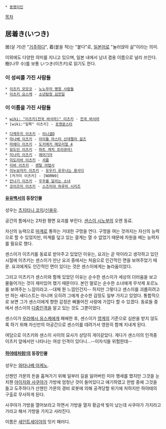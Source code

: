  * [[동명이인]]

[[목차]]

== 居着き(いつき) ==
居(살 거)은 "[[거주]]하다", 着(붙을 착)는 "붙다"로, [[일본어]]로 "눌러앉아 삶"이라는 의미. 

이외에도 다양한 의미를 지니고 있으며, 일본 내에서 남녀 겸용 이름으로 널리 쓰인다. 樹(나무 수)를 보통 いつき(이츠키)로 읽기도 한다.
 
=== 이 성씨를 가진 사람들 ===
 * [[이츠키 모모코]] - [[노노무라 병원 사람들]]
 * [[이츠키 요스케]] - [[소년탐정 김전일]]

=== 이 이름을 가진 사람들 ===
 * [[wiki: "이츠키(전국 바사라)" 이츠키]] - [[전국 바사라]]
 * [wiki:"일목" 이츠키] - [[포켓몬스터]]

 * [[다케우치 이츠키]] - [[이니셜D]]
 * [[마나베 이츠키]] - [[아이돌 마스터 신데렐라 걸즈]]
 * [[마에다 이츠키]] - [[도키메키 메모리얼 4]]
 * [[묘도인 이츠키]] - [[하트 캐치 프리큐어!]]
 * [[미나미 이츠키]] - [[에어기어]]
 * [[미도리바 이츠키]] - [[셔플]]
 * [[이바 이츠키]] - [[렌탈 마법사]]
 * [[이누보자키 이츠키]] - [[유우키 유우나는 용사다]]
 * [카가미 이츠키] - [NORN9]
 * [[칸나기 이츠키]] - [[우주를 달리는 소녀]]
 * [[코이즈미 이츠키]] - [[스즈미야 하루히 시리즈]]

==== [[유유백서]]의 등장인물 ====
성우는 [[츠지타니 코지]]/[[신용우]].

공간의 틈에사는 2차원 평면 요괴를 부린다. [[센스이 시노부]]의 오랜 동료.

자신의 능력으로 [[마계]]로 통하는 거대한 구멍을 연다. 구멍을 여는 것까지는 자신의 능력으로 할 수 있었지만, 마계를 덮고 있는 결계는 열 수 없었기 때문에 차원을 베는 능력자를 필요로 했다.

센스이가 이츠키를 동료로 받아주고 있었던 이유는, 요괴는 곧 악이라고 생각하고 있던 시절에 이츠키는 센스이가 만난 요괴 중에서는 처음으로 인간적인 면을 보여주었기 때문. 요괴에게도 인간적인 면이 있다는 것은 센스이에게는 놀라움이었다.

그리고 이츠키가 센스이와 함께 있었던 이유는 순수한 센스이가 세상의 더러움을 보고 물들어가는 것이 재미있어 했기 때문이다. 본인 말로는 순수한 소녀에게 무삭제 포르노를 보여주는 느낌이라고.--대체 뭔 느낌인건지-- 하지만 그렇다고 센스이를 괴롭히려고만 하는 새디스트는 아니며 오히려 그에게 순수한 감정도 일부 가지고 있었다. 통합적으로 보면 그가 센스이에게 향한 감정은 삐뚤어진 사랑에 가깝다 할 수 있겠다. 동료들 중에서 센스이의 [[다중인격]]을 알고 있는 것도 그뿐이었다.

센스이가 [[우라메시 유스케]]에게 패배한 후, 센스이가 [[영계]]의 기준으로 심판을 받지 않도록 하기 위해 자신만의 아공간으로 센스이를 데려가서 영원히 함께 지내게 된다.

여담으로 이츠키와 센스이 사이의 묘사가 상당히 게이같았다. 게다가 센스이의 인격중 이츠키 앞에서만 나타나는 여성 인격이 있다니...--이자식들 위험한데--

==== [[하야테처럼!]]의 등장인물 ====
성우는 [[와타나베 아케노]].

산젠인 가문의 돈을 훔쳐가기 위해 일부러 길을 잃어버린 미아 행세를 했지만 그것을 눈치챈 [[아이자와 사쿠야]]가 가방에 엄청난 것이 들어있다고 얘기하였고 한밤 중에 그것을 들고 도주하다가 산젠인 가문의 경비 로봇에 의해 공격당할 위기에 처하지만 하야테의 구출로 무사하게 된다.

사쿠야가 가방을 열어보라고 하면서 가방을 열자 황금색 빛이 났는데 사쿠야가 가지라고 가라고 해서 가방을 가지고 사라진다.

이름은 [[세인트세이야]]의 잇키 패러디.
